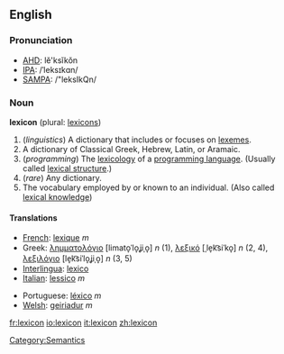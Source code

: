 ==English==
===Pronunciation===
*[[w:AHD|AHD]]: lĕ'ksĭkŏn
*[[w:IPA|IPA]]: /ˈleksɪkɑn/
*[[w:SAMPA|SAMPA]]: /"leksIkQn/

===Noun===
'''lexicon''' (plural: [[lexicons]])

# (''linguistics'') A dictionary that includes or focuses on [[lexeme]]s.
# A dictionary of Classical Greek, Hebrew, Latin, or Aramaic.
# (''programming'') The [[lexicology]] of a [[programming language]]. (Usually called [[lexical structure]].)
# (''rare'') Any dictionary.
# The vocabulary employed by or known to an individual. (Also called [[lexical knowledge]])

====Translations====
{{top}}
*[[French]]: [[lexique]] ''m''
*Greek: [[λημματολόγιο]] [limato̞ˈlo̞ʝiˌo̞] ''n'' (1), [[λεξικό]] [ˌle̞k͡siˈko̞] ''n'' (2, 4), [[λεξιλόγιο]] [le̞k͡siˈlo̞ʝiˌo̞] ''n'' (3, 5)
*[[Interlingua]]: [[lexico]]
*[[Italian]]: [[lessico]] ''m''
{{mid}}
*Portuguese: [[léxico]] ''m''
*[[Welsh]]: [[geiriadur]] ''m''
{{bottom}}

[[Category:Semantics]]

[[fr:lexicon]]
[[io:lexicon]]
[[it:lexicon]]
[[zh:lexicon]]